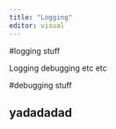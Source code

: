 ```yaml
---
title: "Logging"
editor: visual
---
```


#logging stuff

Logging debugging etc etc


#debugging stuff

yadadadad
---
